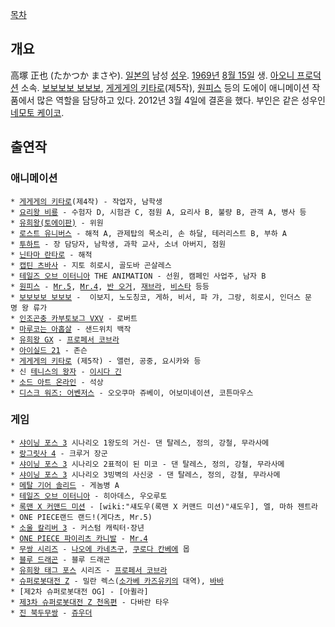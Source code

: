 [[목차]]

== 개요 ==
高塚 正也 (たかつか まさや). [[일본]]의 남성 [[성우]]. [[1969년]] [[8월 15일]] 생. [[아오니 프로덕션]] 소속. 
[[보보보보 보보보]], [[게게게의 키타로]](제5작), [[원피스]] 등의 도에이 애니메이션 작품에서 많은 역할을 담당하고 있다. 2012년 3월 4일에 결혼을 했다. 부인은 같은 성우인 [[네모토 케이코]].

== 출연작 ==
=== 애니메이션 ===
 * [[게게게의 키타로]](제4작) - 작업자, 남학생
 * [[요리왕 비룡]] - 수험자 D, 시험관 C, 점원 A, 요리사 B, 불량 B, 관객 A, 병사 등
 * [[유희왕(토에이판)]] - 위원
 * [[로스트 유니버스]] - 해적 A, 관제탑의 목소리, 손 하달, 테러리스트 B, 부하 A
 * [[투하트]] - 장 담당자, 남학생, 과학 교사, 소녀 아버지, 점원
 * [[닌타마 란타로]] - 해적
 * [[캡틴 츠바사]] - 지토 히로시, 골도바 곤살레스
 * [[테일즈 오브 이터니아]] THE ANIMATION - 선원, 캠페인 사업주, 남자 B
 * [[원피스]] - [[Mr.5]], [[Mr.4]], [[반 오거]], [[재브라]], [[비스타]] 등등
 * [[보보보보 보보보]] -  이보지, 노도칭코, 게하, 비서, 파 갸, 그랑, 히로시, 인더스 문명 왕 류가
 * [[인조곤충 카부토보그 VXV]] - 로버트
 * [[마루코는 아홉살]] - 샌드위치 백작
 * [[유희왕 GX]] - [[프로페서 코브라]]
 * [[아이실드 21]] - 존슨
 * [[게게게의 키타로]] (제5작) - 앨런, 공중, 요시카와 등
 * 신 [[테니스의 왕자]] - [[이시다 긴]]
 * [[소드 아트 온라인]] - 석상
 * [[디스크 워즈: 어벤저스]] - 오오쿠마 쥬베이, 어보미네이션, 코튼마우스

=== 게임 ===
 * [[샤이닝 포스 3]] 시나리오 1왕도의 거신- 댄 탈레스, 정의, 강철, 무라사메
 * [[랑그릿사 4]] - 크루거 장군
 * [[샤이닝 포스 3]] 시나리오 2표적이 된 미코 - 댄 탈레스, 정의, 강철, 무라사메
 * [[샤이닝 포스 3]] 시나리오 3빙벽의 사신궁 - 댄 탈레스, 정의, 강철, 무라사메
 * [[메탈 기어 솔리드]] - 게놈병 A
 * [[테일즈 오브 이터니아]] - 히아데스, 우오루토
 * [[록맨 X 커맨드 미션]] - [wiki:"섀도우(록맨 X 커맨드 미션)"섀도우], 엘, 마하 젠트라
 * ONE PIECE랜드 랜드!(게다츠, Mr.5)
 * [[소울 칼리버 3]] - 커스텀 캐릭터·장년
 * [[ONE PIECE 파이리츠 카니발]] - [[Mr.4]]
 * [[무쌍 시리즈]] - [[나오에 카네츠구]], [[쿠로다 칸베에]] 몹
 * [[블루 드래곤]] - 블루 드래곤
 * [[유희왕 태그 포스]] 시리즈 - [[프로페서 코브라]]
 * [[슈퍼로봇대전 Z]] - 밀란 렉스([[소가베 카즈유키]]의 대역), [[바바]]
 * [제2차 슈퍼로봇대전 OG] - [아퀼라]
 * [[제3차 슈퍼로봇대전 Z 천옥편]] - 다바란 타우
 * [[진 북두무쌍]] - [[쥬우더]]
